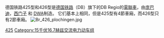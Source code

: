{{noteTA
|G1=Railway
}}

{{Infobox Locomotive|
  name=德铁425型 (和435型) / 426型|
  powertype=[[电力动车组|电力动车组]]|
  image=DBAG Baureihe 425 032-0.jpg|320px|
  caption=Class 425 EMU 在 [[Unkel|Unkel]]|
  builder=[[Adtranz|Adtranz]]/[[庞巴迪运输|庞巴迪]], [[西门子|西门子]] 和 DWA|
  totalproduction=216 / 43|
  builddate= 从 1999年|
  uicclass=Bo'(Bo')(2')(Bo')Bo' resp.<br />Bo'(A+A)'(2')(A+A)'Bo' (425)<hr />Bo'(2')Bo' (426)|
  gauge=1,435 mm|
  driversize=850 mm|
  length=67.5 m / 36.49 m|
  weight=114 t / 63.2 t|
  electricsystem=15 kV 16.7 Hz AC|
  nicknames= "Quietschie"|
  topspeed=160 km/h |
  poweroutput= 2,350 kW / 1,175 kW|
  locale=[[德国|德国]]
}}
德国铁路425型和426型是[[德国铁路|德国铁路]]（DB）旗下的DB Regio的[[電力動車組|電聯車]]，由[[庞巴迪|庞巴迪]]，[[西门子|西门子]] 和 [[DWA|DWA]]制造。 它们基本上相同，但是425型有4節車廂，而426型只有2節車廂。
[[File:Br_426_plochingen.jpg|thumb]]

{{德国铁路机车车辆}}

{{歐洲鐵路小作品|德D}}
[[Category:德國電力動車組|425]]
[[Category:15千伏16.7赫兹交流电力动车组|Category:15千伏16.7赫兹交流电力动车组]]